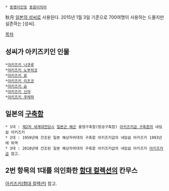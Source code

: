  * [[동명이인]]및 [[동음이의어]]

秋月
[[일본의 성씨]]로 사용된다. 2015년 1월 3일 기준으로 700여명이 사용하는 드물지만 실존하는 [성씨].

[[목차]]

== 성씨가 아키즈키인 인물 ==
 *[[아키즈키 나쿠루]]
 *[[아키즈키 노부히코]]
 *[[아키즈키 료]]
 *[[아키즈키 리츠코]]
 *[[아키즈키 슌]]
 *[[아키즈키 신야]]
 *[[아키즈키 쿠레하]]

== 일본의 [[구축함]] ==
 * 1대 : [[제2차 세계대전]]당시 [[일본군 해군]] 을형구축함(방공구축함) [[아키즈키급 구축함]]의 네임쉽 아키즈키 
 * 2대 : 1959년에 건조된 일본 해상자위대의 구축함 아키즈키급의 네임쉽 아키즈키 1993년에 퇴역
 * 3대 : 2010년에 건조된 일본 해상자위대의 구축함 아키즈키급의 네임쉽 아키즈키 [[아키즈키급]] 참고.

== 2번 항목의 1대를 의인화한 [[함대 컬렉션]]의 칸무스 ==
[[아키즈키(함대 컬렉션)]] 참고.
